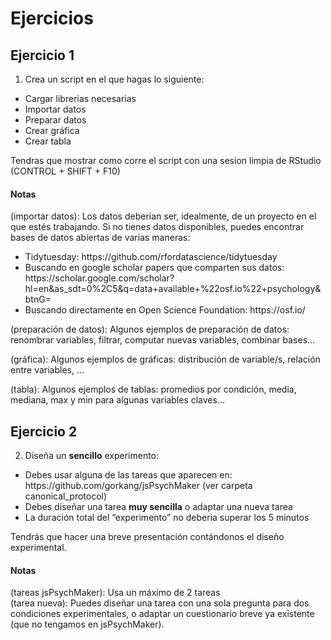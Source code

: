 # Ejercicios

## Ejercicio 1

1. Crea un script en el que hagas lo siguiente:  

  + Cargar librerias necesarias  
  + Importar datos  
  + Preparar datos   
  + Crear gráfica  
  + Crear tabla  

Tendras que mostrar como corre el script con una sesion limpia de RStudio (CONTROL + SHIFT + F10)


#### Notas {.ejercicio -}

(importar datos): Los datos deberían ser, idealmente, de un proyecto en el que estés trabajando. Si no tienes datos disponibles, puedes encontrar bases de datos abiertas de varias maneras:

- Tidytuesday: https://github.com/rfordatascience/tidytuesday
- Buscando en google scholar papers que comparten sus datos: https://scholar.google.com/scholar?hl=en&as_sdt=0%2C5&q=data+available+%22osf.io%22+psychology&btnG=
- Buscando directamente en Open Science Foundation: https://osf.io/

(preparación de datos): Algunos ejemplos de preparación de datos: renombrar variables, filtrar, computar nuevas variables, combinar bases...

(gráfica): Algunos ejemplos de gráficas: distribución de variable/s, relación entre variables, ...

(tabla): Algunos ejemplos de tablas: promedios por condición, media, mediana, max y min para algunas variables claves...



## Ejercicio 2

2. Diseña un **sencillo** experimento:

  + Debes usar alguna de las tareas que aparecen en: https://github.com/gorkang/jsPsychMaker (ver carpeta canonical_protocol)
  + Debes diseñar una tarea **muy sencilla** o adaptar una nueva tarea
  + La duración total del "experimento" no deberia superar los 5 minutos
  
  Tendrás que hacer una breve presentación contándonos el diseño experimental.  

#### Notas {.ejercicio -}

(tareas jsPsychMaker): Usa un máximo de 2 tareas  
(tarea nueva): Puedes diseñar una tarea con una sola pregunta para dos condiciones experimentales, o adaptar un cuestionario breve ya existente (que no tengamos en jsPsychMaker). 
